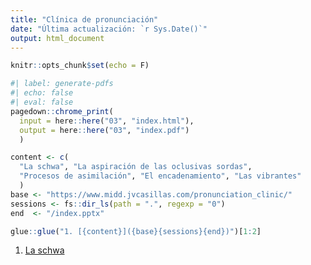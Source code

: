 ```yaml
---
title: "Clínica de pronunciación"
date: "Última actualización: `r Sys.Date()`"
output: html_document
---
```


```r
knitr::opts_chunk$set(echo = F)
```


```r
#| label: generate-pdfs
#| echo: false
#| eval: false
pagedown::chrome_print(
  input = here::here("03", "index.html"), 
  output = here::here("03", "index.pdf")
  )
```





```r
content <- c(
  "La schwa", "La aspiración de las oclusivas sordas", 
  "Procesos de asimilación", "El encadenamiento", "Las vibrantes"
  )
base <- "https://www.midd.jvcasillas.com/pronunciation_clinic/"
sessions <- fs::dir_ls(path = ".", regexp = "0")
end  <- "/index.pptx"

glue::glue("1. [{content}]({base}{sessions}{end})")[1:2]
```


1. [La schwa](https://www.midd.jvcasillas.com/pronunciation_clinic/01/index.html)
<!--
1. [La aspiración de las oclusivas sordas](https://www.midd.jvcasillas.com/pronunciation_clinic/02/index.html) ([pdf](https://www.midd.jvcasillas.com/pronunciation_clinic/02/index.pdf))
1. [/bdg/, /s/](https://www.midd.jvcasillas.com/pronunciation_clinic/03/index.html) ([pdf](https://www.midd.jvcasillas.com/pronunciation_clinic/03/index.pdf))
1. [El encadenamiento](https://www.midd.jvcasillas.com/pronunciation_clinic/04/index.pptx)
1. [Las vibrantes](https://www.midd.jvcasillas.com/pronunciation_clinic/05/index.pptx)

-->
